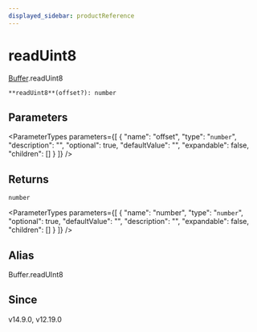 ```yaml
---
displayed_sidebar: productReference
---
```



# readUint8

[Buffer](../../interfaces/Buffer.mdx).readUint8

`**readUint8**(offset?): number`

## Parameters

<ParameterTypes parameters={[
  {
    "name": "offset",
    "type": "`number`",
    "description": "",
    "optional": true,
    "defaultValue": "",
    "expandable": false,
    "children": []
  }
]} />

## Returns

`number`

<ParameterTypes parameters={[
  {
    "name": "number",
    "type": "`number`",
    "optional": true,
    "defaultValue": "",
    "description": "",
    "expandable": false,
    "children": []
  }
]} />

## Alias

Buffer.readUInt8

## Since

v14.9.0, v12.19.0
